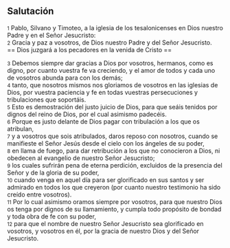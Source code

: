 == Salutación ==

{{anchor|1}} <small>1</small> Pablo, Silvano y Timoteo, a la iglesia de los tesalonicenses en Dios nuestro Padre y en el Señor Jesucristo:<br>
{{anchor|2}} <small>2</small> Gracia y paz a vosotros, de Dios nuestro Padre y del Señor Jesucristo.<br>
== Dios juzgará a los pecadores en la venida de Cristo ==

{{anchor|3}} <small>3</small> Debemos siempre dar gracias a Dios por vosotros, hermanos, como es digno, por cuanto vuestra fe va creciendo, y el amor de todos y cada uno de vosotros abunda para con los demás;<br>
{{anchor|4}} <small>4</small> tanto, que nosotros mismos nos gloriamos de vosotros en las iglesias de Dios, por vuestra paciencia y fe en todas vuestras persecuciones y tribulaciones que soportáis.<br>
{{anchor|5}} <small>5</small> Esto es demostración del justo juicio de Dios, para que seáis tenidos por dignos del reino de Dios, por el cual asimismo padecéis.<br>
{{anchor|6}} <small>6</small> Porque es justo delante de Dios pagar con tribulación a los que os atribulan,<br>
{{anchor|7}} <small>7</small> y a vosotros que sois atribulados, daros reposo con nosotros, cuando se manifieste el Señor Jesús desde el cielo con los ángeles de su poder,<br>
{{anchor|8}} <small>8</small> en llama de fuego, para dar retribución a los que no conocieron a Dios, ni obedecen al evangelio de nuestro Señor Jesucristo;<br>
{{anchor|9}} <small>9</small> los cuales sufrirán pena de eterna perdición, excluidos de la presencia del Señor y de la gloria de su poder,<br>
{{anchor|10}} <small>10</small> cuando venga en aquel día para ser glorificado en sus santos y ser admirado en todos los que creyeron (por cuanto nuestro testimonio ha sido creído entre vosotros).<br>
{{anchor|11}} <small>11</small> Por lo cual asimismo oramos siempre por vosotros, para que nuestro Dios os tenga por dignos de su llamamiento, y cumpla todo propósito de bondad y toda obra de fe con su poder,<br>
{{anchor|12}} <small>12</small> para que el nombre de nuestro Señor Jesucristo sea glorificado en vosotros, y vosotros en él, por la gracia de nuestro Dios y del Señor Jesucristo.<br>
